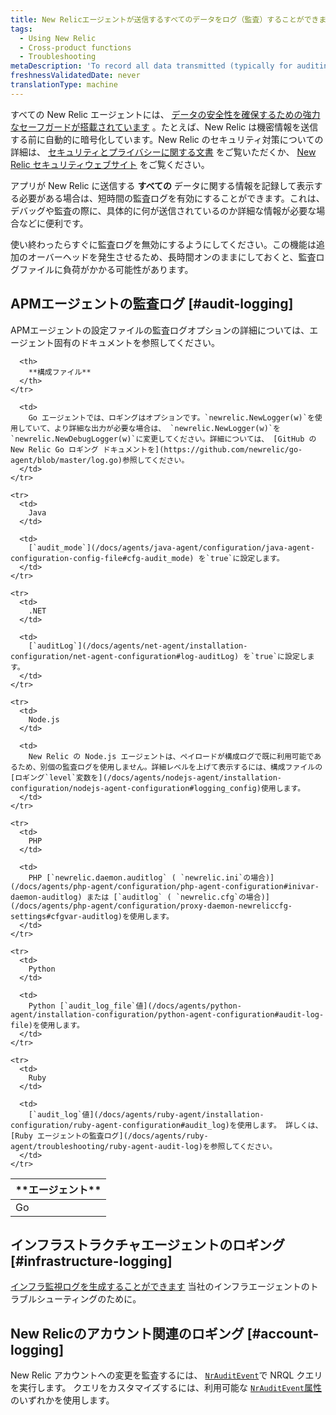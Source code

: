 ```yaml
---
title: New Relicエージェントが送信するすべてのデータをログ（監査）することができます。
tags:
  - Using New Relic
  - Cross-product functions
  - Troubleshooting
metaDescription: 'To record all data transmitted (typically for auditing or debugging), you can use New Relic audit logs for short periods.'
freshnessValidatedDate: never
translationType: machine
---
```


すべての New Relic エージェントには、 [データの安全性を確保するための強力なセーフガードが搭載されています](/docs/accounts-partnerships/accounts/security/data-security) 。たとえば、New Relic は機密情報を送信する前に自動的に暗号化しています。New Relic のセキュリティ対策についての詳細は、 [セキュリティとプライバシーに関する文書](/docs/using-new-relic/new-relic-security/security/security-matters-data-privacy-new-relic) をご覧いただくか、 [New Relic セキュリティウェブサイト](https://newrelic.com/security) をご覧ください。

アプリが New Relic に送信する **すべての** データに関する情報を記録して表示する必要がある場合は、短時間の監査ログを有効にすることができます。これは、デバッグや監査の際に、具体的に何が送信されているのか詳細な情報が必要な場合などに便利です。

<Callout variant="caution">
  使い終わったらすぐに監査ログを無効にするようにしてください。この機能は追加のオーバーヘッドを発生させるため、長時間オンのままにしておくと、監査ログファイルに負荷がかかる可能性があります。
</Callout>

## APMエージェントの監査ログ [#audit-logging]

APMエージェントの設定ファイルの監査ログオプションの詳細については、エージェント固有のドキュメントを参照してください。

<table>
  <thead>
    <tr>
      <th style={{ width: "100px" }}>
        **エージェント**
      </th>

      <th>
        **構成ファイル**
      </th>
    </tr>
  </thead>

  <tbody>
    <tr>
      <td>
        Go
      </td>

      <td>
        Go エージェントでは、ロギングはオプションです。`newrelic.NewLogger(w)`を使用していて、より詳細な出力が必要な場合は、 `newrelic.NewLogger(w)`を`newrelic.NewDebugLogger(w)`に変更してください。詳細については、 [GitHub の New Relic Go ロギング ドキュメントを](https://github.com/newrelic/go-agent/blob/master/log.go)参照してください。
      </td>
    </tr>

    <tr>
      <td>
        Java
      </td>

      <td>
        [`audit_mode`](/docs/agents/java-agent/configuration/java-agent-configuration-config-file#cfg-audit_mode) を`true`に設定します。
      </td>
    </tr>

    <tr>
      <td>
        .NET
      </td>

      <td>
        [`auditLog`](/docs/agents/net-agent/installation-configuration/net-agent-configuration#log-auditLog) を`true`に設定します。
      </td>
    </tr>

    <tr>
      <td>
        Node.js
      </td>

      <td>
        New Relic の Node.js エージェントは、ペイロードが構成ログで既に利用可能であるため、別個の監査ログを使用しません。詳細レベルを上げて表示するには、構成ファイルの [ロギング`level`変数を](/docs/agents/nodejs-agent/installation-configuration/nodejs-agent-configuration#logging_config)使用します。
      </td>
    </tr>

    <tr>
      <td>
        PHP
      </td>

      <td>
        PHP [`newrelic.daemon.auditlog` ( `newrelic.ini`の場合)](/docs/agents/php-agent/configuration/php-agent-configuration#inivar-daemon-auditlog) または [`auditlog` ( `newrelic.cfg`の場合)](/docs/agents/php-agent/configuration/proxy-daemon-newreliccfg-settings#cfgvar-auditlog)を使用します。
      </td>
    </tr>

    <tr>
      <td>
        Python
      </td>

      <td>
        Python [`audit_log_file`値](/docs/agents/python-agent/installation-configuration/python-agent-configuration#audit-log-file)を使用します。
      </td>
    </tr>

    <tr>
      <td>
        Ruby
      </td>

      <td>
        [`audit_log`値](/docs/agents/ruby-agent/installation-configuration/ruby-agent-configuration#audit_log)を使用します。 詳しくは、 [Ruby エージェントの監査ログ](/docs/agents/ruby-agent/troubleshooting/ruby-agent-audit-log)を参照してください。
      </td>
    </tr>
  </tbody>
</table>

## インフラストラクチャエージェントのロギング [#infrastructure-logging]

[インフラ監視ログを生成することができます](/docs/infrastructure/new-relic-infrastructure/troubleshooting/generate-logs-troubleshooting-infrastructure) 当社のインフラエージェントのトラブルシューティングのために。

## New Relicのアカウント関連のロギング [#account-logging]

New Relic アカウントへの変更を監査するには、 [`NrAuditEvent`](/docs/insights/use-insights-ui/manage-account-data/query-account-audit-logs-nrauditevent)で NRQL クエリを実行します。 クエリをカスタマイズするには、利用可能な [`NrAuditEvent`属性](/docs/insights/insights-data-sources/default-data/nrauditevent-default-attributes-examples)のいずれかを使用します。